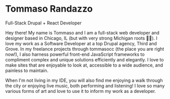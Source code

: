 # Tommaso Randazzo

<span className="text-small">Full-Stack Drupal + React Developer</span>

Hey there! My name is Tommaso and I am a full-stack web developer and designer based in Chicago, IL (but with very strong Michigan roots ✋🏼). I love my work as a Software Developer at a top Drupal agency, Third and Grove. In my freelance projects through tommasocc (the place you are right now!), I also harness powerful front-end JavaScript frameworks to compliment complex and unique solutions efficiently and elegantly. I love to make sites that are enjoyable to look at, accessible to a wide audience, and painless to maintain.

When I'm not living in my IDE, you will also find me enjoying a walk through the city or enjoying live music, both performing and listening! I love so many various forms of art and love to use it to inform my work as a developer.

